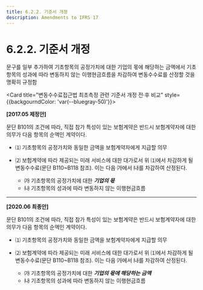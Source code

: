 ```yaml
---
title: 6.2.2. 기준서 개정
description: Amendments to IFRS 17
---
```


# 6.2.2. 기준서 개정

문구를 일부 추가하여 기초항목의 공정가치에 대한 기업의 몫에 해당하는 금액에서 기초항목의 성과에 따라 변동하지 않는 이행현금흐름을 차감하여 변동수수료를 산정할 것을 명확히 규정함

<Card title="변동수수료접근법 최초측정 관련 기준서 개정 전·후 비교" style={{backgourndColor: 'var(--bluegray-50)'}}>

<Accordion activeIndex={[]}>
<AccordionTab header="B104">

**[2017.05 제정안]**

문단 B101의 조건에 따라, 직접 참가 특성이 있는 보험계약은 반드시 보험계약자에 대한 의무가 다음 항목의 순액인 계약이다.

* ⑴ 기초항목의 공정가치와 동일한 금액을 보험계약자에게 지급할 의무  &#x20;

* ⑵ 보험계약에 따라 제공되는 미래 서비스에 대한 대가로서 위 ⑴에서 차감하게 될 변동수수료(문단 B110\~B118 참조). 이는 다음 ㈎에서 ㈏를 차감하여 산정된다.&#x20;
  * ㈎ 기초항목의 공정가치에 대한 ***기업의 몫***
  * ㈏ 기초항목의 성과에 따라 변동하지 않는 이행현금흐름

---

**[2020.06 최종안]**

문단 B101의 조건에 따라, 직접 참가 특성이 있는 보험계약은 반드시 보험계약자에 대한 의무가 다음 항목의 순액인 계약이다.&#x20;

* ⑴ 기초항목의 공정가치와 동일한 금액을 보험계약자에게 지급할 의무

* ⑵ 보험계약에 따라 제공되는 미래 서비스에 대한 대가로서 위 ⑴에서 차감하게 될 변동수수료(문단 B110\~B118 참조). 이는 다음 ㈎에서 ㈏를 차감하여 산정된다.&#x20;
  * ㈎ 기초항목의 공정가치에 대한 ***기업의 몫에 해당하는 금액***
  * ㈏ 기초항목의 성과에 따라 변동하지 않는 이행현금흐름

</AccordionTab>
</Accordion>
</Card>
